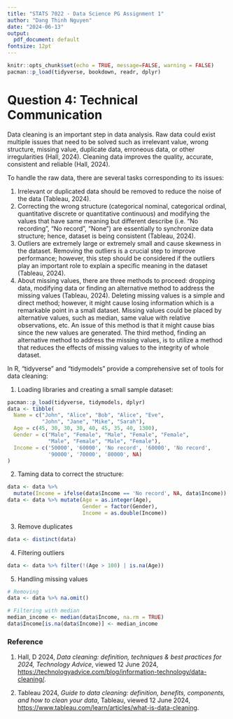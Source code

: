 ```yaml
---
title: "STATS 7022 - Data Science PG Assignment 1"
author: "Dang Thinh Nguyen"
date: "2024-06-13"
output:
  pdf_document: default
fontsize: 12pt
---
```


```r
knitr::opts_chunk$set(echo = TRUE, message=FALSE, warning = FALSE)
pacman::p_load(tidyverse, bookdown, readr, dplyr)
```

# **Question 4: Technical Communication**

Data cleaning is an important step in data analysis. Raw data could exist multiple issues that need to be solved such as irrelevant value, wrong structure, missing value, duplicate data, erroneous data, or other irregularities (Hall, 2024). Cleaning data improves the quality, accurate, consistent and reliable (Hall, 2024).

To handle the raw data, there are several tasks corresponding to its issues:

1. Irrelevant or duplicated data should be removed to reduce the noise of the data (Tableau, 2024).
2. Correcting the wrong structure (categorical nominal, categorical ordinal, quantitative discrete or quantitative continuous) and modifying the values that have same meaning but different describe (i.e. “No recording”, “No record”, “None”) are essentially to synchronize data structure; hence, dataset is being consistent (Tableau, 2024). 
3. Outliers are extremely large or extremely small and cause skewness in the dataset. Removing the outliers is a crucial step to improve performance; however, this step should be considered if the outliers play an important role to explain a specific meaning in the dataset (Tableau, 2024). 
4. About missing values, there are three methods to proceed: dropping data, modifying data or finding an alternative method to address the missing values (Tableau, 2024). Deleting missing values is a simple and direct method; however, it might cause losing information which is a remarkable point in a small dataset. Missing values could be placed by alternative values, such as median, same value with relative observations, etc. An issue of this method is that it might cause bias since the new values are generated. The third method, finding an alternative method to address the missing values, is to utilize a method that reduces the effects of missing values to the integrity of whole dataset. 

In R, “tidyverse” and “tidymodels” provide a comprehensive set of tools for data cleaning:

1. Loading libraries and creating a small sample dataset:

```r
pacman::p_load(tidyverse, tidymodels, dplyr)
data <- tibble(
  Name = c("John", "Alice", "Bob", "Alice", "Eve", 
           "John", "Jane", "Mike", "Sarah"),
  Age = c(45, 30, 30, 30, 40, 45, 35, 40, 1300),
  Gender = c("Male", "Female", "Male", "Female", "Female", 
             "Male", "Female", "Male", "Female"),
  Income = c('50000', '60000', 'No record', '60000', 'No record', 
             '90000', '70000', '80000', NA)
)
```

2. Taming data to correct the structure:

```r
data <- data %>%
  mutate(Income = ifelse(data$Income == 'No record', NA, data$Income))
data <- data %>% mutate(Age = as.integer(Age),
                        Gender = factor(Gender),
                        Income = as.double(Income))
```

3. Remove duplicates

```r
data <- distinct(data)
```

4. Filtering outliers  

```r
data <- data %>% filter(!(Age > 100) | is.na(Age))
```

5. Handling missing values

```r
# Removing
data <- data %>% na.omit() 

# Filtering with median
median_income <- median(data$Income, na.rm = TRUE)
data$Income[is.na(data$Income)] <- median_income
```

### **Reference**

1. Hall, D 2024, *Data cleaning: definition, techniques & best practices for 2024, Technology Advice*, viewed 12 June 2024, <https://technologyadvice.com/blog/information-technology/data-cleaning/>.

2. Tableau 2024, *Guide to data cleaning: definition, benefits, components, and how to clean your data*, Tableau, viewed 12 June 2024, <https://www.tableau.com/learn/articles/what-is-data-cleaning>.



